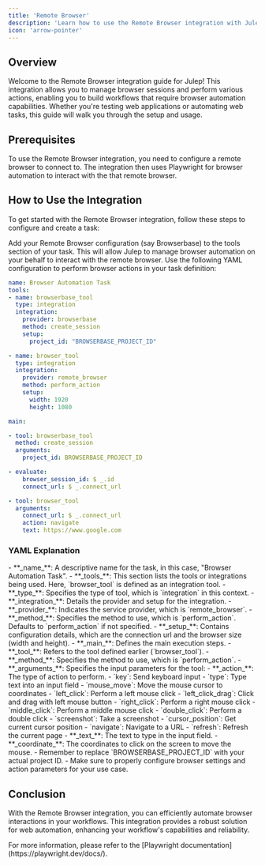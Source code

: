 ```yaml
---
title: 'Remote Browser'
description: 'Learn how to use the Remote Browser integration with Julep'
icon: 'arrow-pointer'
---
```


## Overview

Welcome to the Remote Browser integration guide for Julep! This integration allows you to manage browser sessions and perform various actions, enabling you to build workflows that require browser automation capabilities. 
Whether you're testing web applications or automating web tasks, this guide will walk you through the setup and usage.

## Prerequisites

<Info type="info" title="Setup Required">
  To use the Remote Browser integration, you need to configure a remote browser to connect to. The integration then uses Playwright for browser automation to interact with the that remote browser.
</Info>

## How to Use the Integration

To get started with the Remote Browser integration, follow these steps to configure and create a task:

<Steps>
  <Step title="Configure Remote Browser">
    Add your Remote Browser configuration (say Browserbase) to the tools section of your task. This will allow Julep to manage browser automation on your behalf to interact with the remote browser.
  </Step>
  <Step title="Create Task Definition">
    Use the following YAML configuration to perform browser actions in your task definition:

```yaml Remote Browser Example
name: Browser Automation Task
tools:
- name: browserbase_tool
  type: integration
  integration:
    provider: browserbase
    method: create_session
    setup:
      project_id: "BROWSERBASE_PROJECT_ID"

- name: browser_tool
  type: integration
  integration:
    provider: remote_browser
    method: perform_action
    setup:
      width: 1920
      height: 1080

main:

- tool: browserbase_tool
  method: create_session
  arguments:
    project_id: BROWSERBASE_PROJECT_ID

- evaluate:
    browser_session_id: $ _.id
    connect_url: $ _.connect_url

- tool: browser_tool
  arguments:
    connect_url: $ _.connect_url
    action: navigate
    text: https://www.google.com
```
  </Step>
</Steps>

### YAML Explanation

<AccordionGroup>
  <Accordion title="Basic Configuration">
    - **_name_**: A descriptive name for the task, in this case, "Browser Automation Task".
    - **_tools_**: This section lists the tools or integrations being used. Here, `browser_tool` is defined as an integration tool.
  </Accordion>

  <Accordion title="Tool Configuration">
    - **_type_**: Specifies the type of tool, which is `integration` in this context.
    - **_integration_**: Details the provider and setup for the integration.
      - **_provider_**: Indicates the service provider, which is `remote_browser`.
      - **_method_**: Specifies the method to use, which is `perform_action`. Defaults to `perform_action` if not specified.
      - **_setup_**: Contains configuration details, which are the connection url and the browser size (width and height).
  </Accordion>

  <Accordion title="Workflow Configuration">
    - **_main_**: Defines the main execution steps.
      - **_tool_**: Refers to the tool defined earlier (`browser_tool`).
      - **_method_**: Specifies the method to use, which is `perform_action`.
      - **_arguments_**: Specifies the input parameters for the tool:
          - **_action_**: The type of action to perform.
          <Accordion title="List of Actions">
            - `key`: Send keyboard input
            - `type`: Type text into an input field
            - `mouse_move`: Move the mouse cursor to coordinates
            - `left_click`: Perform a left mouse click
            - `left_click_drag`: Click and drag with left mouse button
            - `right_click`: Perform a right mouse click  
            - `middle_click`: Perform a middle mouse click
            - `double_click`: Perform a double click
            - `screenshot`: Take a screenshot
            - `cursor_position`: Get current cursor position
            - `navigate`: Navigate to a URL
            - `refresh`: Refresh the current page
          </Accordion>
            - **_text_**: The text to type in the input field.
            - **_coordinate_**: The coordinates to click on the screen to move the mouse.
  </Accordion>
</AccordionGroup>

<Note>
  - Remember to replace `BROWSERBASE_PROJECT_ID` with your actual project ID.
  - Make sure to properly configure browser settings and action parameters for your use case.
</Note>

## Conclusion

With the Remote Browser integration, you can efficiently automate browser interactions in your workflows. This integration provides a robust solution for web automation, enhancing your workflow's capabilities and reliability.

<Tip>
  For more information, please refer to the [Playwright documentation](https://playwright.dev/docs/).
</Tip>
